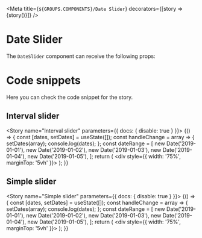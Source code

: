 
<Meta
  title={`${GROUPS.COMPONENTS}/Date Slider`}
  decorators={[story => <DivFlex>{story()}</DivFlex>]}
/>

# Date Slider

The `DateSlider` component can receive the following props:

<Props of={DateSlider} />

# Code snippets

Here you can check the code snippet for the story.

## Interval slider

<Story name="Interval slider" parameters={{ docs: { disable: true } }}>
  {() => {
    const [dates, setDates] = useState([]);
    const handleChange = array => {
      setDates(array);
      console.log(dates);
    };
    const dateRange = [
      new Date('2019-01-01'),
      new Date('2019-01-02'),
      new Date('2019-01-03'),
      new Date('2019-01-04'),
      new Date('2019-01-05'),
    ];
    return (
      <div style={{ width: '75%', marginTop: '5vh' }}>
        <DateSlider
          range={dateRange}
          values={dates}
          onChange={handleChange}
        />
      </div>
    );
  }}
</Story>

<Source id="components-date-slider--interval-slider" />

## Simple slider

<Story name="Simple slider" parameters={{ docs: { disable: true } }}>
  {() => {
    const [dates, setDates] = useState([]);
    const handleChange = array => {
      setDates(array);
      console.log(dates);
    };
    const dateRange = [
      new Date('2019-01-01'),
      new Date('2019-01-02'),
      new Date('2019-01-03'),
      new Date('2019-01-04'),
      new Date('2019-01-05'),
    ];
    return (
      <div style={{ width: '75%', marginTop: '5vh' }}>
        <DateSlider
          range={dateRange}
          values={dates}
          onChange={handleChange}
          simple
        />
      </div>
    );
  }}
</Story>

<Source id="components-date-slider--simple-slider" />
